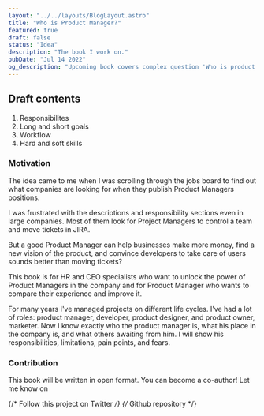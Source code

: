 ```yaml
---
layout: "../../layouts/BlogLayout.astro"
title: "Who is Product Manager?"
featured: true
draft: false
status: "Idea"
description: "The book I work on."
pubDate: "Jul 14 2022"
og_description: "Upcoming book covers complex question 'Who is product manager?'. This book is perfect for HH specialists."
---
```




<div class="callout">
  <h2 class="mb-6">Draft contents</h2>
  <ol class="pl-4">
    <li>Responsibilites</li>
    <li>Long and short goals</li>
    <li>Workflow</li>
    <li>Hard and soft skills</li>
  </ol>
</div>

### Motivation

The idea came to me when I was scrolling through the jobs board to find out what companies are looking for when they publish Product Managers positions.

I was frustrated with the descriptions and responsibility sections even in large companies. Most of them look for Project Managers to control a team and move tickets in JIRA.

But a good Product Manager can help businesses make more money, find a new vision of the product, and convince developers to take care of users sounds better than moving tickets?

This book is for HR and CEO specialists who want to unlock the power of Product Managers in the company and for Product Manager who wants to compare their experience and improve it.

For many years I've managed projects on different life cycles. I've had a lot of roles: product manager, developer, product designer, and product owner, marketer. Now I know exactly who the product manager is, what his place in the company is, and what others awaiting from him. I will show his responsibilities, limitations, pain points, and fears.

### Contribution

This book will be written in open format. You can become a co-author!
Let me know on <EmailText />

{/* Follow this project on Twitter */}
{/* Github repository */}
